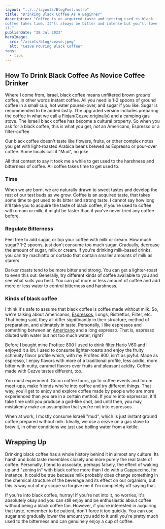 ```yaml
---
layout: "../../layouts/BlogPost.astro"
title: "Drinking Black Coffee As A Beginner"
description: "Coffee is an acquired taste and getting used to black
coffee takes time. It'll always be bitter and intense but you'll love
it."
publishDate: "28 Jul 2023"
heroImage:
  src: "/assets/blog/cezve.jpeg"
  alt: "Cezve Pouring Black Coffee"
tags:
  - tips
---
```



## How To Drink Black Coffee As Novice Coffee Drinker

Where I come from, Israel, black coffee means unfiltered brown *ground* coffee, in other words instant coffee. 
All you need is 1-2 spoons of ground coffee in a small cup, hot water poured-over, and sugar if you like. Sugar
is recommended to be added lastly. The upgraded version includes
preparing the coffee in what we call a [Finjan(Cezve originally)](https://en.wikipedia.org/wiki/Cezve) and a camping gas stove. The Israeli black coffee has become a cultural property. So when you ask for a black coffee, this is what you get, *not* an Americano, Espresso or a filter-coffee.

Our black coffee doesn't taste like flowers, fruits, or other complex
notes you get with light-roasted Arabica beans brewed as Espresso or
pour-over coffee. Some locals call it "Mud", no joke.

All that context to say it took me a while to get used to the harshness
and bitterness of coffee. All coffee takes time to get used to. 

### Time

When we are born, we are naturally drawn to sweet tastes and develop the
rest of our test buds as we grow. Coffee is an acquired taste, that
takes some time to get used to its bitter and strong taste. I cannot say
how long it'll take you to acquire the taste of black coffee, if you're
used to coffee with cream or milk, it might be faster than if you've
never tried any coffee before.

### Regulate Bitterness

Feel free to add sugar, or top your coffee with milk or cream. How much
sugar? 1-2 spoons, just don't consume too much sugar. Gradually,
decrease the amount of sugar, milk or cream. If you're drinking
milk-based drinks, you can try machiatto or cortado that contain smaller
amounts of milk as starers.

Darker roasts tend to be more bitter and strong. You can get
a lighter-roast to even this out. Generally, try different kinds of
coffee available to you and see what suits you best. You can put more or
less amount of coffee and add more or less water to control bitterness
and harshness. 

### Kinds of black coffee
I think it's safe to assume that black coffee is coffee made without
milk. So, we're talking about Americanos, [Espressos](/posts/how-to-brew-the-best-espresso-shot/), Longs, Ristrettos,
Filter, etc. That being said, they all differ significantly in their
structure, method of preparation, and ultimately in taste. Personally,
I like espressos and something between an [Americano](/posts/upside-down-americano/) and a long espresso.
That is, espresso diluted with water but not too much water, right?

Before I bought mine [Profitec 800](/posts/personal/lever-experience/)
I used to drink filter Hario V60 and I enjoyed it a lot. I used to
consume lighter-roasts and enjoy the fruity schmuity flavor profile
which, with my Profitec 800, isn't as joyful. Made as espresso, I enjoy
flavors with more of a traditional profile, less acidic, more bitter
with nutty, caramel flavors over fruits and pleasant acidity. Coffee
made with Cezve tastes different, too.

You must experiment. Go on coffee tours, go to coffee events and forum
meet-ups, make friends who're into coffee and try different things. That
way, you'll get to enjoy and explore coffee made by people who are more
experienced than you are in a certain method. If you're into espressos,
it'll take time until you produce a god-like shot, and until then, you
may mistakenly make an assumption that you're not into espressos.

When at work, I mostly consume Israeli "mud", which is just instant
ground coffee prepared without milk. Ideally, we use a cezve on a gas
stove to brew it, in other conditions we just use boiling water from a kettle.

## Wrapping Up

Drinking black coffee has a whole history behind it in almost any
culture. Its harsh and bold taste resembles closely and more purely the
real taste of coffee. Personally, I tend to associate, perhaps falsely,
the effect of waking up and "zoning in" with black coffee more than I do
with a Cappuccino, for instance. It could be true because milk probably
does change something in the chemical structure of the beverage and its
effect on our organism, but this is way out of my scope so forgive me if
I'm completely off saying that.

If you're into black coffee, hurray!
If you're not into it, no worries, it's absolutely okay and you can
still enjoy and be enthusiastic about coffee without being a black
coffee fan.
However, if you're interested in acquiring that taste, remember to be
patient, don't force it too quickly. You can use sugar and gradually
lower the amount you add to it until you're pretty much used to the
bitterness and can genuinely enjoy a cup of coffee.
